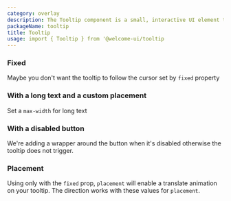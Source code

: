```yaml
---
category: overlay
description: The Tooltip component is a small, interactive UI element that provides contextual information or descriptions when users hover over an element or focus on it. It enhances user experience by offering additional guidance or clarifications without cluttering the main interface. Tooltips are commonly used for icons, buttons, links, and other interactive elements to improve accessibility and usability.
packageName: tooltip
title: Tooltip
usage: import { Tooltip } from '@welcome-ui/tooltip
---
```


### Fixed

Maybe you don't want the tooltip to follow the cursor set by `fixed` property

<div data-playground="fixed.tsx" data-component="Tooltip"></div>

### With a long text and a custom placement

Set a `max-width` for long text

<div data-playground="long-text.tsx" data-component="Tooltip"></div>

### With a disabled button

We're adding a wrapper around the button when it's disabled otherwise the tooltip does not trigger.

<div data-playground="disabled.tsx" data-component="Tooltip"></div>

### Placement

Using only with the `fixed` prop, `placement` will enable a translate animation on your tooltip. The direction works with these values for `placement`.

<div data-playground="placement.tsx" data-component="Tooltip"></div>
